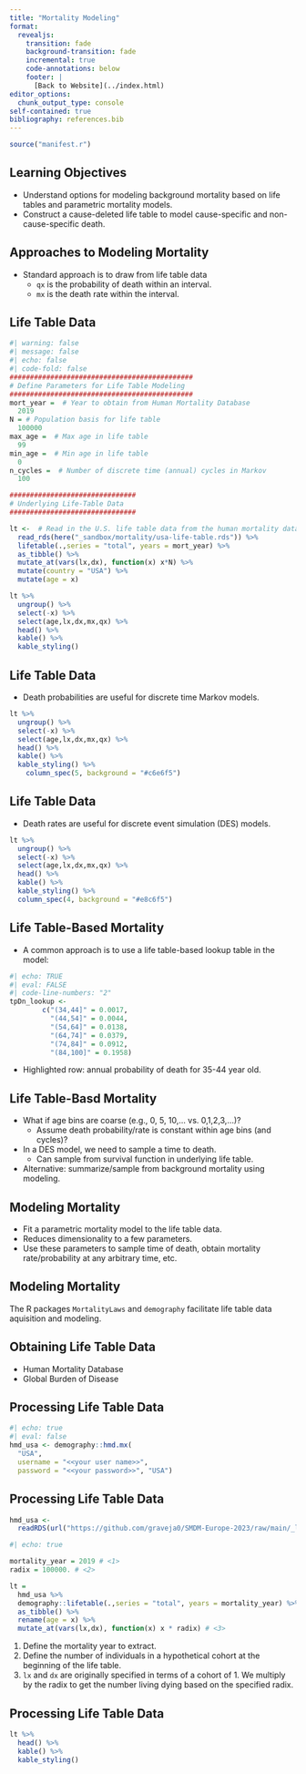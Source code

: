 ```yaml
---
title: "Mortality Modeling"
format:
  revealjs:
    transition: fade
    background-transition: fade
    incremental: true 
    code-annotations: below
    footer: |
      [Back to Website](../index.html)
editor_options: 
  chunk_output_type: console
self-contained: true
bibliography: references.bib
---
```


```r
source("manifest.r")
```

## Learning Objectives

-   Understand options for modeling background mortality based on life tables and parametric mortality models.
-   Construct a cause-deleted life table to model cause-specific and non-cause-specific death.

## Approaches to Modeling Mortality

-   Standard approach is to draw from life table data
    -   `qx` is the probability of death within an interval.
    -   `mx` is the death rate within the interval.

## Life Table Data

```r
#| warning: false
#| message: false
#| echo: false
#| code-fold: false
#############################################
# Define Parameters for Life Table Modeling
#############################################
mort_year =  # Year to obtain from Human Mortality Database
  2019
N = # Population basis for life table
  100000
max_age =  # Max age in life table
  99
min_age =  # Min age in life table
  0
n_cycles =  # Number of discrete time (annual) cycles in Markov
  100

###############################
# Underlying Life-Table Data
###############################

lt <-  # Read in the U.S. life table data from the human mortality database.
  read_rds(here("_sandbox/mortality/usa-life-table.rds")) %>% 
  lifetable(.,series = "total", years = mort_year) %>% 
  as_tibble() %>% 
  mutate_at(vars(lx,dx), function(x) x*N) %>% 
  mutate(country = "USA") %>% 
  mutate(age = x)
```

```r
lt %>% 
  ungroup() %>% 
  select(-x) %>% 
  select(age,lx,dx,mx,qx) %>% 
  head() %>% 
  kable() %>% 
  kable_styling()
```

## Life Table Data

::: nonincremental
-   Death probabilities are useful for discrete time Markov models.
:::

```r
lt %>% 
  ungroup() %>% 
  select(-x) %>% 
  select(age,lx,dx,mx,qx) %>% 
  head() %>% 
  kable() %>% 
  kable_styling() %>% 
    column_spec(5, background = "#c6e6f5")

```

## Life Table Data

::: nonincremental
-   Death rates are useful for discrete event simulation (DES) models.
:::

```r
lt %>% 
  ungroup() %>% 
  select(-x) %>% 
  select(age,lx,dx,mx,qx) %>% 
  head() %>% 
  kable() %>% 
  kable_styling() %>% 
  column_spec(4, background = "#e8c6f5")

```

## Life Table-Based Mortality

::: nonincremental
-   A common approach is to use a life table-based lookup table in the model:
:::

```r
#| echo: TRUE
#| eval: FALSE
#| code-line-numbers: "2"
tpDn_lookup <-
        c("(34,44]" = 0.0017,  
          "(44,54]" = 0.0044,
          "(54,64]" = 0.0138,
          "(64,74]" = 0.0379,
          "(74,84]" = 0.0912,
          "(84,100]" = 0.1958)
```

-   Highlighted row: annual probability of death for 35-44 year old.

## Life Table-Basd Mortality

-   What if age bins are coarse (e.g., 0, 5, 10,... vs. 0,1,2,3,...)?
    -   Assume death probability/rate is constant within age bins (and cycles)?
-   In a DES model, we need to sample a time to death.
    -   Can sample from survival function in underlying life table.
-   Alternative: summarize/sample from background mortality using modeling.

## Modeling Mortality

-   Fit a parametric mortality model to the life table data.
-   Reduces dimensionality to a few parameters.
-   Use these parameters to sample time of death, obtain mortality rate/probability at any arbitrary time, etc.

## Modeling Mortality

::: {.callout-tip appearance="simple"}
The R packages `MortalityLaws` and `demography` facilitate life table data aquisition and modeling.
:::

## Obtaining Life Table Data

-   Human Mortality Database
-   Global Burden of Disease

## Processing Life Table Data

```r
#| echo: true
#| eval: false
hmd_usa <- demography::hmd.mx(
  "USA",
  username = "<<your user name>>", 
  password = "<<your password>>", "USA")
```

## Processing Life Table Data

```r
hmd_usa <- 
  readRDS(url("https://github.com/graveja0/SMDM-Europe-2023/raw/main/_learnr/smdm-europe-2023-cvd-model/www/usa-life-table.rds"))
```

```r
#| echo: true

mortality_year = 2019 # <1>
radix = 100000. # <2>

lt = 
  hmd_usa %>% 
  demography::lifetable(.,series = "total", years = mortality_year) %>% 
  as_tibble() %>% 
  rename(age = x) %>% 
  mutate_at(vars(lx,dx), function(x) x * radix) # <3> 
```
1. Define the mortality year to extract.
2. Define the number of individuals in a hypothetical cohort at the beginning of the life table.
3. `lx` and `dx` are originally specified in terms of a cohort of 1. We multiply by the radix to get the number living dying based on the specified radix.  

## Processing Life Table Data

```r
lt %>% 
  head() %>% 
  kable() %>% 
  kable_styling()
```

